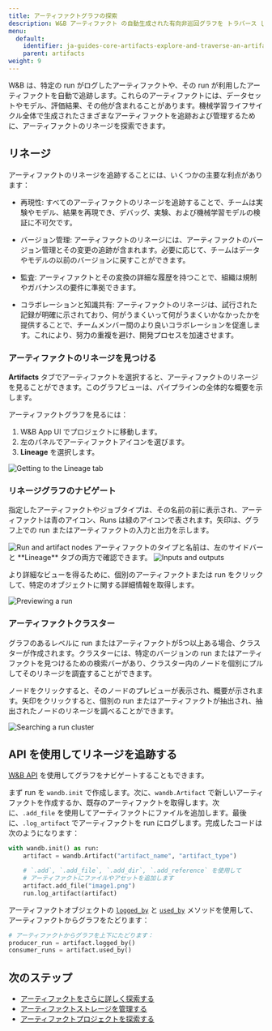 ```yaml
---
title: アーティファクトグラフの探索
description: W&B アーティファクト の自動生成された有向非巡回グラフを トラバース します。
menu:
  default:
    identifier: ja-guides-core-artifacts-explore-and-traverse-an-artifact-graph
    parent: artifacts
weight: 9
---
```


W&B は、特定の run がログしたアーティファクトや、その run が利用したアーティファクトを自動で追跡します。これらのアーティファクトには、データセットやモデル、評価結果、その他が含まれることがあります。機械学習ライフサイクル全体で生成されたさまざまなアーティファクトを追跡および管理するために、アーティファクトのリネージを探索できます。

## リネージ
アーティファクトのリネージを追跡することには、いくつかの主要な利点があります：

- 再現性: すべてのアーティファクトのリネージを追跡することで、チームは実験やモデル、結果を再現でき、デバッグ、実験、および機械学習モデルの検証に不可欠です。

- バージョン管理: アーティファクトのリネージには、アーティファクトのバージョン管理とその変更の追跡が含まれます。必要に応じて、チームはデータやモデルの以前のバージョンに戻すことができます。

- 監査: アーティファクトとその変換の詳細な履歴を持つことで、組織は規制やガバナンスの要件に準拠できます。

- コラボレーションと知識共有: アーティファクトのリネージは、試行された記録が明確に示されており、何がうまくいって何がうまくいかなかったかを提供することで、チームメンバー間のより良いコラボレーションを促進します。これにより、努力の重複を避け、開発プロセスを加速させます。

### アーティファクトのリネージを見つける
**Artifacts** タブでアーティファクトを選択すると、アーティファクトのリネージを見ることができます。このグラフビューは、パイプラインの全体的な概要を示します。

アーティファクトグラフを見るには：

1. W&B App UI でプロジェクトに移動します。
2. 左のパネルでアーティファクトアイコンを選びます。
3. **Lineage** を選択します。

<Frame>
    <img src="/images/artifacts/lineage1.gif" alt="Getting to the Lineage tab"  />
</Frame>

### リネージグラフのナビゲート

指定したアーティファクトやジョブタイプは、その名前の前に表示され、アーティファクトは青のアイコン、Runs は緑のアイコンで表されます。矢印は、グラフ上での run またはアーティファクトの入力と出力を示します。

<Frame>
    <img src="/images/artifacts/lineage2.png" alt="Run and artifact nodes"  />
</Frame>

<Note>
アーティファクトのタイプと名前は、左のサイドバーと **Lineage** タブの両方で確認できます。
</Note>

<Frame>
    <img src="/images/artifacts/lineage2a.gif" alt="Inputs and outputs"  />
</Frame>

より詳細なビューを得るために、個別のアーティファクトまたは run をクリックして、特定のオブジェクトに関する詳細情報を取得します。

<Frame>
    <img src="/images/artifacts/lineage3a.gif" alt="Previewing a run"  />
</Frame>

### アーティファクトクラスター

グラフのあるレベルに run またはアーティファクトが5つ以上ある場合、クラスターが作成されます。クラスターには、特定のバージョンの run またはアーティファクトを見つけるための検索バーがあり、クラスター内のノードを個別にプルしてそのリネージを調査することができます。

ノードをクリックすると、そのノードのプレビューが表示され、概要が示されます。矢印をクリックすると、個別の run またはアーティファクトが抽出され、抽出されたノードのリネージを調べることができます。

<Frame>
    <img src="/images/artifacts/lineage3b.gif" alt="Searching a run cluster"  />
</Frame>

## API を使用してリネージを追跡する
[W&B API](/ja/ref/python/public-api/api) を使用してグラフをナビゲートすることもできます。

まず run を `wandb.init` で作成します。次に、`wandb.Artifact` で新しいアーティファクトを作成するか、既存のアーティファクトを取得します。次に、`.add_file` を使用してアーティファクトにファイルを追加します。最後に、`.log_artifact` でアーティファクトを run にログします。完成したコードは次のようになります：

```python
with wandb.init() as run:
    artifact = wandb.Artifact("artifact_name", "artifact_type")

    # `.add`, `.add_file`, `.add_dir`, `.add_reference` を使用して
    # アーティファクトにファイルやアセットを追加します
    artifact.add_file("image1.png")
    run.log_artifact(artifact)
```

アーティファクトオブジェクトの [`logged_by`](/ja/ref/python/artifact.md#logged_by) と [`used_by`](/ja/ref/python/artifact.md#used_by) メソッドを使用して、アーティファクトからグラフをたどります：

```python
# アーティファクトからグラフを上下にたどります：
producer_run = artifact.logged_by()
consumer_runs = artifact.used_by()
```
## 次のステップ
- [アーティファクトをさらに詳しく探索する](/ja/guides/core/artifacts/artifacts-walkthrough)
- [アーティファクトストレージを管理する](/ja/guides/core/artifacts/manage-data/delete-artifacts)
- [アーティファクトプロジェクトを探索する](https://wandb.ai/wandb-smle/artifact_workflow/artifacts/raw_dataset/raw_data/v0/lineage)